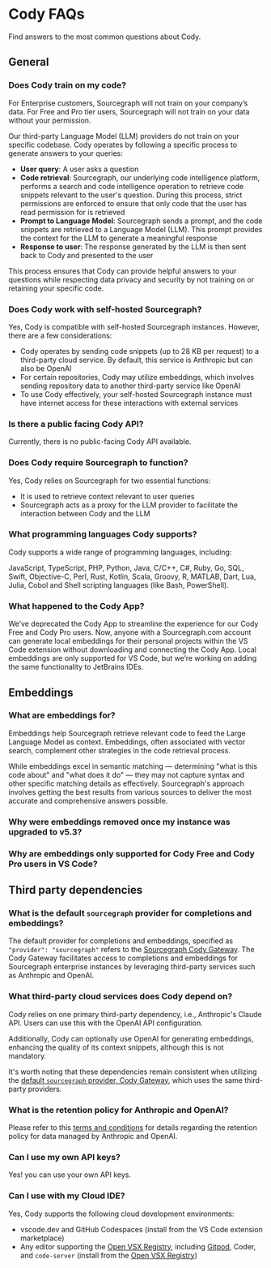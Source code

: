 # Cody FAQs

<p className="subtitle">Find answers to the most common questions about Cody.</p>

## General

### Does Cody train on my code?

For Enterprise customers, Sourcegraph will not train on your company’s data. For Free and Pro tier users, Sourcegraph will not train on your data without your permission.

Our third-party Language Model (LLM) providers do not train on your specific codebase. Cody operates by following a specific process to generate answers to your queries:

- **User query**: A user asks a question
- **Code retrieval**: Sourcegraph, our underlying code intelligence platform, performs a search and code intelligence operation to retrieve code snippets relevant to the user's question. During this process, strict permissions are enforced to ensure that only code that the user has read permission for is retrieved
- **Prompt to Language Model**: Sourcegraph sends a prompt, and the code snippets are retrieved to a Language Model (LLM). This prompt provides the context for the LLM to generate a meaningful response
- **Response to user**: The response generated by the LLM is then sent back to Cody and presented to the user

This process ensures that Cody can provide helpful answers to your questions while respecting data privacy and security by not training on or retaining your specific code.

### Does Cody work with self-hosted Sourcegraph?

Yes, Cody is compatible with self-hosted Sourcegraph instances. However, there are a few considerations:

- Cody operates by sending code snippets (up to 28 KB per request) to a third-party cloud service. By default, this service is Anthropic but can also be OpenAI
- For certain repositories, Cody may utilize embeddings, which involves sending repository data to another third-party service like OpenAI
- To use Cody effectively, your self-hosted Sourcegraph instance must have internet access for these interactions with external services

### Is there a public facing Cody API?

Currently, there is no public-facing Cody API available.

### Does Cody require Sourcegraph to function?

Yes, Cody relies on Sourcegraph for two essential functions:

- It is used to retrieve context relevant to user queries
- Sourcegraph acts as a proxy for the LLM provider to facilitate the interaction between Cody and the LLM

### What programming languages Cody supports?

Cody supports a wide range of programming languages, including:

JavaScript, TypeScript, PHP, Python, Java, C/C++, C#, Ruby, Go, SQL, Swift, Objective-C, Perl, Rust, Kotlin, Scala, Groovy, R, MATLAB, Dart, Lua, Julia, Cobol and Shell scripting languages (like Bash, PowerShell).

### What happened to the Cody App?

We’ve deprecated the Cody App to streamline the experience for our Cody Free and Cody Pro users. Now, anyone with a Sourcegraph.com account can generate local embeddings for their personal projects within the VS Code extension without downloading and connecting the Cody App. Local embeddings are only supported for VS Code, but we’re working on adding the same functionality to JetBrains IDEs.

## Embeddings

### What are embeddings for?

Embeddings help Sourcegraph retrieve relevant code to feed the Large Language Model as context. Embeddings, often associated with vector search, complement other strategies in the code retrieval process.

While embeddings excel in semantic matching — determining "what is this code about" and "what does it do" — they may not capture syntax and other specific matching details as effectively. Sourcegraph's approach involves getting the best results from various sources to deliver the most accurate and comprehensive answers possible.

### Why were embeddings removed once my instance was upgraded to v5.3?

### Why are embeddings only supported for Cody Free and Cody Pro users in VS Code?

## Third party dependencies

### What is the default `sourcegraph` provider for completions and embeddings?

The default provider for completions and embeddings, specified as `"provider": "sourcegraph"` refers to the [Sourcegraph Cody Gateway](/cody/core-concepts/cody-gateway). The Cody Gateway facilitates access to completions and embeddings for Sourcegraph enterprise instances by leveraging third-party services such as Anthropic and OpenAI.

### What third-party cloud services does Cody depend on?

Cody relies on one primary third-party dependency, i.e., Anthropic's Claude API. Users can use this with the OpenAI API configuration.

Additionally, Cody can optionally use OpenAI for generating embeddings, enhancing the quality of its context snippets, although this is not mandatory.

It's worth noting that these dependencies remain consistent when utilizing the [default `sourcegraph` provider, Cody Gateway](/cody/core-concepts/cody-gateway), which uses the same third-party providers.

### What is the retention policy for Anthropic and OpenAI?

Please refer to this [terms and conditions](https://about.sourcegraph.com/terms/cody-notice) for details regarding the retention policy for data managed by Anthropic and OpenAI.

### Can I use my own API keys?

Yes! you can use your own API keys.

### Can I use with my Cloud IDE?

Yes, Cody supports the following cloud development environments:

- vscode.dev and GitHub Codespaces (install from the VS Code extension marketplace)
- Any editor supporting the [Open VSX Registry](https://open-vsx.org/extension/sourcegraph/cody-ai), including [Gitpod](https://www.gitpod.io/blog/boosting-developer-productivity-unleashing-the-power-of-sourcegraph-cody-in-gitpod), Coder, and `code-server` (install from the [Open VSX Registry](https://open-vsx.org/extension/sourcegraph/cody-ai))
